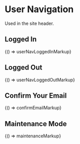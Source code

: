 
<Meta title="Legacy/Components/User Navigation" />

# User Navigation

Used in the site header.

## Logged In

<Preview>
  <Story
    name="Logged In"
    height="150px"
    parameters={{
      themes: [
        {
          name: 'Blue',
          class: 't-blue',
          default: true,
        },
      ],
    }}
  >
    {() => userNavLoggedInMarkup}
  </Story>
</Preview>

## Logged Out

<Preview>
  <Story
    name="Logged Out"
    height="50px"
    parameters={{
      themes: [
        {
          name: 'Blue',
          class: 't-blue',
          default: true,
        },
      ],
    }}
  >
    {() => userNavLoggedOutMarkup}
  </Story>
</Preview>

## Confirm Your Email

<Preview>
  <Story
    name="Confirm Your Email"
    height="50px"
    parameters={{
      themes: [
        {
          name: 'Blue',
          class: 't-blue',
          default: true,
        },
      ],
    }}
  >
    {() => confirmEmailMarkup}
  </Story>
</Preview>

## Maintenance Mode

<Preview>
  <Story
    name="Maintenance Mode"
    height="50px"
    parameters={{
      themes: [
        {
          name: 'Blue',
          class: 't-blue',
          default: true,
        },
      ],
    }}
  >
    {() => maintenanceMarkup}
  </Story>
</Preview>
